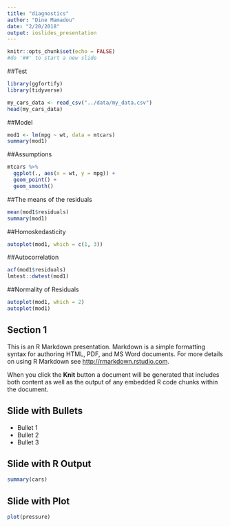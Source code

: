 ```yaml
---
title: "diagnostics"
author: "Dine Mamadou"
date: "2/20/2018"
output: ioslides_presentation
---
```


```r
knitr::opts_chunk$set(echo = FALSE)
#do '##' to start a new slide
```

##Test

```r
library(ggfortify)
library(tidyverse)

my_cars_data <- read_csv("../data/my_data.csv")
head(my_cars_data)

```

##Model

``` r
mod1 <- lm(mpg ~ wt, data = mtcars)
summary(mod1)

```

##Assumptions
```r
mtcars %>%
  ggplot(., aes(x = wt, y = mpg)) +
  geom_point() +
  geom_smooth()

```

##The means of the residuals

```r
mean(mod1$residuals)
summary(mod1)

```

##Homoskedasticity
```r
autoplot(mod1, which = c(1, 3))

```

##Autocorrelation
```r
acf(mod1$residuals) 
lmtest::dwtest(mod1)
```

##Normality of Residuals
```r
autoplot(mod1, which = 2) 
autoplot(mod1)
```
## Section 1 

This is an R Markdown presentation. Markdown is a simple formatting syntax for authoring HTML, PDF, and MS Word documents. For more details on using R Markdown see <http://rmarkdown.rstudio.com>.

When you click the **Knit** button a document will be generated that includes both content as well as the output of any embedded R code chunks within the document.

## Slide with Bullets

- Bullet 1
- Bullet 2
- Bullet 3

## Slide with R Output

```r
summary(cars)
```

## Slide with Plot

```r
plot(pressure)
```


